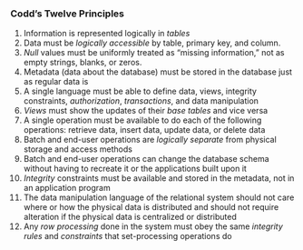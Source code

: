 



### Codd's Twelve Principles

1. Information is represented logically in *tables*
2. Data must be *logically accessible* by table, primary key, and column.
3. *Null* values must be uniformly treated as “missing information,” not as empty strings, blanks, or zeros.
4. Metadata (data about the database) must be stored in the database just as regular data is
5. A single language must be able to define data, views, integrity
constraints, *authorization*, *transactions*, and data manipulation
1. *Views* must show the updates of their *base tables* and vice versa
2. A single operation must be available to do each of the following
operations: retrieve data, insert data, update data, or delete data
1. Batch and end-user operations are *logically separate* from physical
storage and access methods
1. Batch and end-user operations can change the database schema without having to recreate it or the applications built upon it
2.  *Integrity* constraints must be available and stored in the metadata, not in
an application program
1.  The data manipulation language of the relational system should not care
where or how the physical data is distributed and should not require
alteration if the physical data is centralized or distributed
1.  Any *row processing* done in the system must obey the same *integrity rules* and *constraints* that set-processing operations do



